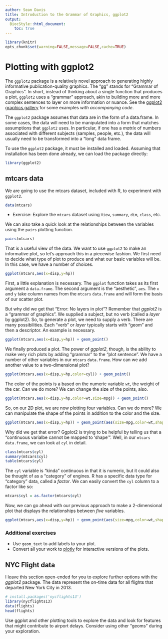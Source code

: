 ```yaml
---
author: Sean Davis
title: Introduction to the Grammar of Graphics, ggplot2
output:
  BiocStyle::html_document:
    toc: true
---
```

<!--
%% \VignetteEngine{knitr::rmarkdown}
%\VignetteIndexEntry{02 ggplot2 Introduction}
-->

```r
library(knitr)
opts_chunk$set(warning=FALSE,message=FALSE,cache=TRUE)
```

# Plotting with ggplot2

The `ggplot2` package is a relatively novel approach to generating highly informative publication-quality graphics. The "gg" stands for "Grammar of Graphics". In short, instead of thinking about a single function that produces a plot, `ggplot2` uses a "grammar" approach, akin to building more and more complex sentences to layer on more information or nuance. See the [ggplot2 graphics gallery](http://www.r-graph-gallery.com/portfolio/ggplot2-package/) for some examples _with accompanying code_.

The `ggplot2` package assumes that data are in the form of a data.frame. In some cases, the data will need to be manipulated into a form that matches assumptions that `ggplot2` uses.  In particular, if one has a *matrix* of numbers associated with different subjects (samples, people, etc.), the data will usually need to be transformed into a "long" data frame. 

To use the `ggplot2` package, it must be installed and loaded. Assuming that installation has been done already, we can load the package directly:

```r
library(ggplot2)
```

## mtcars data

We are going to use the mtcars dataset, included with R, to experiment with `ggplot2`.  

```r
data(mtcars)
```

- Exercise: Explore the `mtcars` dataset using `View`, `summary`, `dim`, `class`, etc.

We can also take a quick look at the relationships between the variables using the `pairs` plotting function.

```r
pairs(mtcars)
```

That is a useful view of the data. We want to use `ggplot2` to make an
informative plot, so let's approach this in a piecewise fashion.  We
first need to decide what type of plot to produce and what our basic
variables will be.  In this case, we have a number of choices.

```r
ggplot(mtcars,aes(x=disp,y=hp))
```

First, a little explanation is necessary.  The `ggplot` function takes
as its first argument a `data.frame`.  The second argument is the
"aesthetic", `aes`.  The `x` and `y` take column names from the
`mtcars` `data.frame` and will form the basis of our scatter plot.

But why did we get that "Error: No layers in plot"? Remember that
*ggplot2* is a "grammar of graphics". We supplied a subject, but no
verb (called a *layer* by ggplot2). So, to generate a plot, we need to
supply a verb.  There are many possibilities. Each "verb" or *layer*
typically starts with "geom" and then a descriptor. An example is
necessary.

```r
ggplot(mtcars,aes(x=disp,y=hp)) + geom_point()
```

We finally produced a plot. The power of *ggplot2*, though, is the
ability to make very rich plots by adding "grammar" to the "plot
sentence". We have a number of other variables in our `mtcars`
`data.frame`. How can we add another value to a two-dimensional plot?

```r
ggplot(mtcars,aes(x=disp,y=hp,color=cyl)) + geom_point()
```

The color of the points is a based on the numeric variable `wt`, the weight of the car. Can we do more? We can change the size of the points, also.

```r
ggplot(mtcars,aes(x=disp,y=hp,color=wt,size=mpg)) + geom_point()
```

So, on our 2D plot, we are now plotting four variables.  Can we do
more? We can manipulate the shape of the points in addition to the
color and the size.

```r
ggplot(mtcars,aes(x=disp,y=hp)) + geom_point(aes(size=mpg,color=wt,shape=cyl))
```

Why did we get that error? Ggplot2 is trying to be helpful by telling
us that a "continuous varialbe cannot be mapped to 'shape'". Well, in
our `mtcars` `data.frame`, we can look at `cyl` in detail.

```r
class(mtcars$cyl)
summary(mtcars$cyl)
table(mtcars$cyl)
```

The `cyl` variable is "kinda" continuous in that it is numeric, but it
could also be thought of as a "category" of engines. R has a specific
data type for "category" data, called a *factor*. We can easily
convert the `cyl` column to a factor like so:

```r
mtcars$cyl = as.factor(mtcars$cyl)
```

Now, we can go ahead with our previous approach to make a
2-dimensional plot that displays the relationships between *five*
variables.

```r
ggplot(mtcars,aes(x=disp,y=hp)) + geom_point(aes(size=mpg,color=wt,shape=cyl))
```

### Additional exercises

- Use `geom_text` to add labels to your plot.
- Convert all your work to [plotly](https://plot.ly/ggplot2/) for interactive versions of the plots.


## NYC Flight data

I leave this section open-ended for you to explore further options
with the *ggplot2* package.  The data represent the on-time data for
all flights that departed New York City in 2013.

```r
# install.packages('nycflights13')
library(nycflights13)
data(flights)
head(flights)
```

Use ggplot and other plotting tools to explore the data and look for
features that might contribute to airport delays. Consider using other
"geoms" during your exploration.

